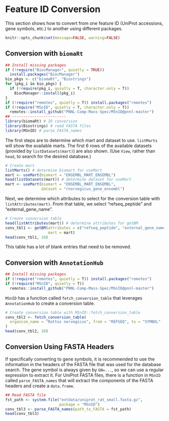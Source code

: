 # Feature ID Conversion {#id-conversion}

This section shows how to convert from one feature ID (UniProt accessions, gene symbols, etc.) to another using different packages.

```r
knitr::opts_chunk$set(message=FALSE, warning=FALSE)
```


## Conversion with `biomaRt`

```r
## Install missing packages
if (!require("BiocManager", quietly = TRUE))
  install.packages("BiocManager")
bio_pkgs <- c("biomaRt", "Biostrings")
for (pkg_i in bio_pkgs) {
  if (!require(pkg_i, quietly = T, character.only = T))
    BiocManager::install(pkg_i)
}
if (!require("remotes", quietly = T)) install.packages("remotes")
if (!require("MSnID", quietly = T, character.only = T))
  remotes::install_github("PNNL-Comp-Mass-Spec/MSnID@pnnl-master")
## ------------------------
library(biomaRt) # ID conversion
library(Biostrings) # read FASTA files
library(MSnID) # parse_FASTA_names
```

The first steps are to determine which mart and dataset to use. `listMarts` will show the available marts. The first 6 rows of the available datasets (provided by `listDatasets(mart)`) are also shown. (Use `View`, rather than `head`, to search for the desired database.)

```r
# Create mart
listMarts() # determine biomart for useMart
mart <- useMart(biomart = "ENSEMBL_MART_ENSEMBL")
head(listDatasets(mart)) # determine dataset for useMart
mart <- useMart(biomart = "ENSEMBL_MART_ENSEMBL", 
                dataset = "rnorvegicus_gene_ensembl")
```

Next, we determine which attributes to select for the conversion table with `listAttributes(mart)`. From that table, we select "refseq_peptide" and "external_gene_name".

```r
# Create conversion table
head(listAttributes(mart)) # determine attributes for getBM
conv_tbl1 <- getBM(attributes = c("refseq_peptide", "external_gene_name"),
                   mart = mart)
head(conv_tbl1, 10)
```

This table has a lot of blank entries that need to be removed.


## Conversion with `AnnotationHub`

```r
## Install missing packages
if (!require("remotes", quietly = T)) install.packages("remotes")
if (!require("MSnID", quietly = T))
  remotes::install_github("PNNL-Comp-Mass-Spec/MSnID@pnnl-master")
```

`MSnID` has a function called `fetch_conversion_table` that leverages `AnnotationHub` to create a conversion table.

```r
# Create conversion table with MSnID::fetch_conversion_table
conv_tbl2 <- fetch_conversion_table(
  organism_name = "Rattus norvegicus", from = "REFSEQ", to = "SYMBOL"
)
head(conv_tbl2, 10)
```


## Conversion Using FASTA Headers

If specifically converting to gene symbols, it is recommended to use the information in the headers of the FASTA file that was used for the database search. The gene symbol is always given by `GN=...`, so we can use a regular expression to extract it. For UniProt FASTA files, there is a function in `MSnID` called `parse_FASTA_names` that will extract the components of the FASTA headers and create a `data.frame`.

```r
## Read FASTA file
fst_path <- system.file("extdata/uniprot_rat_small.fasta.gz",
                        package = "MSnID")
conv_tbl3 <- parse_FASTA_names(path_to_FASTA = fst_path)
head(conv_tbl3)
```

